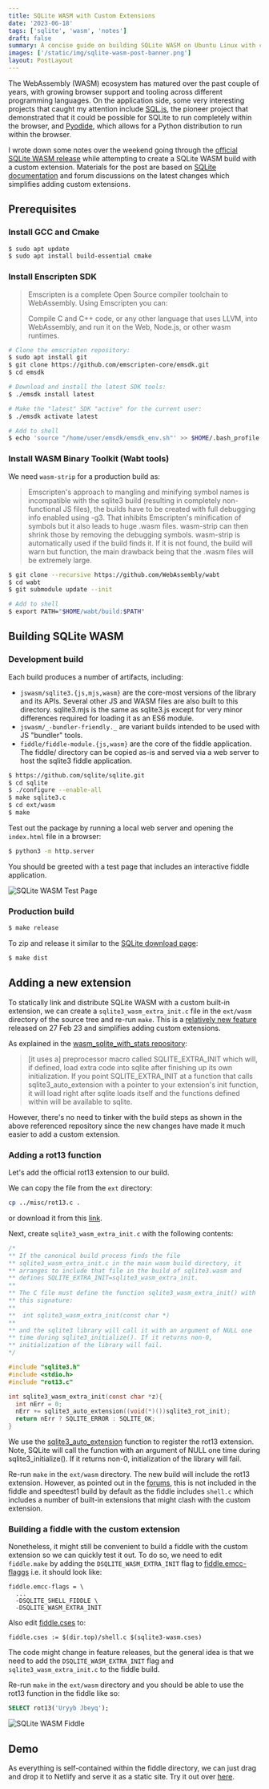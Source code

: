 ```yaml
---
title: SQLite WASM with Custom Extensions
date: '2023-06-18'
tags: ['sqlite', 'wasm', 'notes']
draft: false
summary: A concise guide on building SQLite WASM on Ubuntu Linux with custom extensions. Run SQLite in the browser and enable new possibilities by providing an interface to other C libraries through custom extensions.
images: ['/static/img/sqlite-wasm-post-banner.png']
layout: PostLayout
---
```


<TOCInline toc={props.toc} asDisclosure toHeading={3} />

The WebAssembly (WASM) ecosystem has matured over the past couple of years, with growing browser support
and tooling across different programming languages. On the application side, some very interesting projects
that caught my attention include [SQL.js](https://github.com/sql-js/sql.js/), the pioneer project that
demonstrated that it could be possible for SQLite to run completely within the browser, and [Pyodide](https://pyodide.org/en/stable/),
which allows for a Python distribution to run within the browser.

I wrote down some notes over the weekend going through the [official SQLite WASM release](https://sqlite.org/wasm/doc/trunk/index.md) while attempting to create a SQLite WASM build with a custom extension. Materials for the post are based on [SQLite documentation](https://sqlite.org/wasm/doc/trunk/building.md) and forum discussions on the latest changes which simplifies adding custom extensions.

## Prerequisites

### Install GCC and Cmake

```bash
$ sudo apt update
$ sudo apt install build-essential cmake
```

### Install Enscripten SDK

> Emscripten is a complete Open Source compiler toolchain to WebAssembly. Using Emscripten you can:
>
> Compile C and C++ code, or any other language that uses LLVM, into WebAssembly, and run it on the Web, Node.js, or other wasm runtimes.

```bash
# Clone the emscripten repository:
$ sudo apt install git
$ git clone https://github.com/emscripten-core/emsdk.git
$ cd emsdk

# Download and install the latest SDK tools:
$ ./emsdk install latest

# Make the "latest" SDK "active" for the current user:
$ ./emsdk activate latest

# Add to shell
$ echo 'source "/home/user/emsdk/emsdk_env.sh"' >> $HOME/.bash_profile
```

### Install WASM Binary Toolkit (Wabt tools)

We need `wasm-strip` for a production build as:

> Emscripten's approach to mangling and minifying symbol names is incompatible with the sqlite3 build (resulting in completely non-functional JS files), the builds have to be created with full debugging info enabled using -g3. That inhibits Emscripten's minification of symbols but it also leads to huge .wasm files. wasm-strip can then shrink those by removing the debugging symbols. wasm-strip is automatically used if the build finds it. If it is not found, the build will warn but function, the main drawback being that the .wasm files will be extremely large.

```bash
$ git clone --recursive https://github.com/WebAssembly/wabt
$ cd wabt
$ git submodule update --init

# Add to shell
$ export PATH="$HOME/wabt/build:$PATH"
```

## Building SQLite WASM

### Development build

Each build produces a number of artifacts, including:

- `jswasm/sqlite3.{js,mjs,wasm}` are the core-most versions of the library and its APIs. Several other JS and WASM files are also built to this directory. sqlite3.mjs is the same as sqlite3.js except for very minor differences required for loading it as an ES6 module.
- `jswasm/_-bundler-friendly._` are variant builds intended to be used with JS "bundler" tools.
- `fiddle/fiddle-module.{js,wasm}` are the core of the fiddle application. The fiddle/ directory can be copied as-is and served via a web server to host the sqlite3 fiddle application.

```bash
$ https://github.com/sqlite/sqlite.git
$ cd sqlite
$ ./configure --enable-all
$ make sqlite3.c
$ cd ext/wasm
$ make
```

Test out the package by running a local web server and opening the `index.html` file in a browser:

```bash
$ python3 -m http.server
```

You should be greeted with a test page that includes an interactive fiddle application.

![SQLite WASM Test Page](/static/img/sqlite-wasm-test-page.png)

### Production build

```bash
$ make release
```

To zip and release it similar to the [SQLite download page](https://sqlite.org/download.html):

```bash
$ make dist
```

## Adding a new extension

To statically link and distribute SQLite WASM with a custom built-in extension, we can create a `sqlite3_wasm_extra_init.c` file in the `ext/wasm` directory of the source tree and re-run `make`. This is a [relatively new feature](https://sqlite.org/forum/info/1e1c04f3ed1bc96b) released on 27 Feb 23 and simplifies adding custom extensions.

As explained in the [wasm_sqlite_with_stats repository](https://github.com/llimllib/wasm_sqlite_with_stats):

> [it uses a] preprocessor macro called SQLITE_EXTRA_INIT which will, if defined, load extra code into sqlite after finishing up its own initialization. If you point SQLITE_EXTRA_INIT at a function that calls sqlite3_auto_extension with a pointer to your extension's init function, it will load right after sqlite loads itself and the functions defined within will be available to sqlite.

However, there's no need to tinker with the build steps as shown in the above referenced repository since the new changes have made it much easier to add a custom extension.

### Adding a rot13 function

Let's add the official rot13 extension to our build.

We can copy the file from the `ext` directory:

```bash
cp ../misc/rot13.c .
```

or download it from this [link](https://www.sqlite.org/src/file/ext/misc/rot13.c).

Next, create `sqlite3_wasm_extra_init.c` with the following contents:

```c
/*
** If the canonical build process finds the file
** sqlite3_wasm_extra_init.c in the main wasm build directory, it
** arranges to include that file in the build of sqlite3.wasm and
** defines SQLITE_EXTRA_INIT=sqlite3_wasm_extra_init.
**
** The C file must define the function sqlite3_wasm_extra_init() with
** this signature:
**
**  int sqlite3_wasm_extra_init(const char *)
**
** and the sqlite3 library will call it with an argument of NULL one
** time during sqlite3_initialize(). If it returns non-0,
** initialization of the library will fail.
*/

#include "sqlite3.h"
#include <stdio.h>
#include "rot13.c"

int sqlite3_wasm_extra_init(const char *z){
  int nErr = 0;
  nErr += sqlite3_auto_extension((void(*)())sqlite3_rot_init);
  return nErr ? SQLITE_ERROR : SQLITE_OK;
}
```

We use the [sqlite3_auto_extension](https://www.sqlite.org/c3ref/auto_extension.html) function to register the rot13 extension. Note, SQLite will call the function with an argument of NULL one time during sqlite3_initialize(). If it returns non-0, initialization of the library will fail.

Re-run `make` in the `ext/wasm` directory. The new build will include the rot13 extension. However, as pointed out in the [forums](https://sqlite.org/forum/info/1e1c04f3ed1bc96b), this is not included in the fiddle and speedtest1 build by default as the fiddle includes `shell.c` which includes a number of built-in extensions that might clash with the custom extension.

### Building a fiddle with the custom extension

Nonetheless, it might still be convenient to build a fiddle with the custom extension so we can quickly test it out. To do so, we need to edit `fiddle.make` by adding the `DSQLITE_WASM_EXTRA_INIT` flag to [fiddle.emcc-flaggs](https://github.com/sqlite/sqlite/blob/version-3.42.0/ext/wasm/fiddle.make#L27-L43) i.e. it should look like:

```make
fiddle.emcc-flags = \
  ...
  -DSQLITE_SHELL_FIDDLE \
  -DSQLITE_WASM_EXTRA_INIT
```

Also edit [fiddle.cses](https://github.com/sqlite/sqlite/blob/version-3.42.0/ext/wasm/fiddle.make#L55) to:

```make
fiddle.cses := $(dir.top)/shell.c $(sqlite3-wasm.cses)
```

The code might change in feature releases, but the general idea is that we need to add the `DSQLITE_WASM_EXTRA_INIT` flag and `sqlite3_wasm_extra_init.c` to the fiddle build.

Re-run `make` in the `ext/wasm` directory and you should be able to use the rot13 function in the fiddle like so:

```sql
SELECT rot13('Uryyb Jbeyq');
```

![SQLite WASM Fiddle](/static/img/sqlite-wasm-fiddle.png)

## Demo

As everything is self-contained within the fiddle directory, we can just drag and drop it to Netlify and serve it as a static site. Try it out over [here](https://sqlite-wasm-rot13.netlify.app/).
